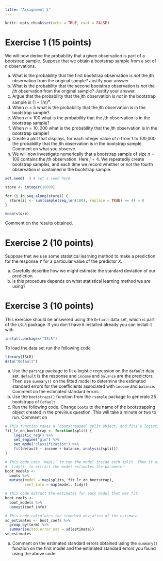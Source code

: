 ```yaml
---
title: "Assignment 5"
---
```


```r
knitr::opts_chunk$set(echo = TRUE, eval = FALSE)
```


# Exercise 1 (15 points)

We will now derive the probability that a given observation is part of a bootstrap sample. 
Suppose that we obtain a bootstrap sample from a set of $n$ observations.

a. What is the probability that the first bootstrap observation is *not* the $j$th observation from the original sample? Justify your answer.
a. What is the probability that the second bootstrap observation is *not* the $j$th observation from the original sample? Justify your answer.
a. Argue that the probability that the $j$th observation is *not* in the bootstrap sample is $(1-1/n)^n$.
a. When $n = 5$ what is the probability that the $j$th observation is in the bootstrap sample?
a. When $n = 100$ what is the probability that the $j$th observation is in the bootstrap sample?
a. When $n = 10,000$ what is the probability that the $j$th observation is in the bootstrap sample?
a. Create a plot that displays, for each integer value of $n$ from 1 to 100,000 the probability that the $j$th observation is in the bootstrap sample. Comment on what you observe.
a. We will now investigate numerically that a bootstrap sample of size $n = 100$ contains the $j$th observation. Here $j = 4$. We repeatedly create bootstrap samples, and each time we record whether or not the fourth observation is contained in the bootstrap sample.

```r
set.seed(  ) # set a seed here

store <- integer(10000)

for (i in seq_along(store)) {
  store[i] <- sum(sample(seq_len(100), replace = TRUE) == 4) > 0
}

mean(store)
```

Comment on the results obtained.

# Exercise 2 (10 points)

Suppose that we use some statistical learning method to make a prediction for the response $Y$ for a particular value of the predictor $X$. 

a. Carefully describe how we might estimate the standard deviation of our prediction.
a. Is this procedure depends on what statistical learning method we are using?

# Exercise 3  (10 points)

This exercise should be answered using the `Default` data set, which is part of the `LSLR` package. If you don't have it installed already you can install it with

```r
install.packages("ISLR")
```

To load the data set run the following code

```r
library(ISLR)
data("Default")
```

a. Use the `parsnip` package to fit a logistic regression on the `default` data set. `default` is the response and `income` and `balance` are the predictors. Then use `summary()` on the fitted model to determine the estimated standard errors for the coefficients associated with `income` and `balance`. Comment on the estimated standard errors.
a. Use the `bootstraps()` function from the `rsample` package to generate 25 bootstraps of `Default`.
a. Run the following code. Change `boots` to the name of the bootstrapping object created in the previous question. This will take a minute or two to run. Comment on 

```r
# This function takes a `bootstrapped` split object, and fits a logistic model
fit_lr_on_bootstrap <- function(split) {
    logistic_reg() %>%
    set_engine("glm") %>%
    set_mode("classification") %>%
    fit(default ~ income + balance, analysis(split))
}

# This code uses `map()` to run the model inside each split. Then it used
# `tidy()` to extract the model estimates the parameter
boot_models <-
  boots %>% 
  mutate(model = map(splits, fit_lr_on_bootstrap),
         coef_info = map(model, tidy))

# This code extract the estimates for each model that was fit
boot_coefs <-
  boot_models %>% 
  unnest(coef_info)

# This code calculates the standard deviation of the estimate
sd_estimates <- boot_coefs %>%
  group_by(term) %>%
  summarise(std.error_est = sd(estimate))
sd_estimates
```

a. Comment on the estimated standard errors obtained using the `summary()` function on the first model and the estimated standard errors you found using the above code.
